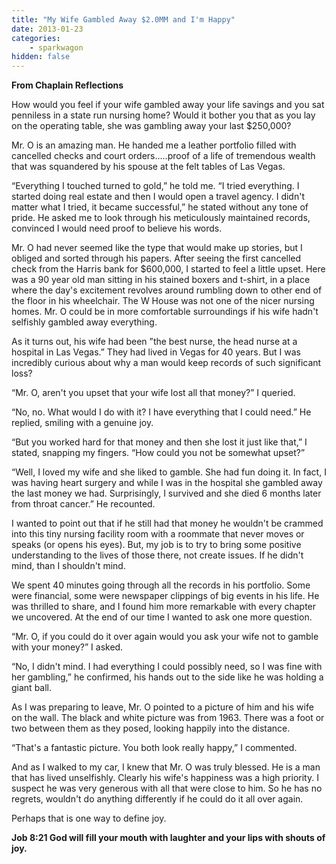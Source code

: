 ```yaml
---
title: "My Wife Gambled Away $2.0MM and I'm Happy"
date: 2013-01-23
categories:
    - sparkwagon
hidden: false
---
```


**From Chaplain Reflections**

How would you feel if your wife gambled away your life savings and you sat
penniless in a state run nursing home? Would it bother you that as you lay on
the operating table, she was gambling away your last $250,000?

Mr. O is an amazing man. He handed me a leather portfolio filled with cancelled
checks and court orders…..proof of a life of tremendous wealth that was
squandered by his spouse at the felt tables of Las Vegas.

“Everything I touched turned to gold,” he told me. “I tried everything. I
started doing real estate and then I would open a travel agency. I didn't matter
what I tried, it became successful,” he stated without any tone of pride. He
asked me to look through his meticulously maintained records, convinced I would
need proof to believe his words.

Mr. O had never seemed like the type that would make up stories, but I obliged
and sorted through his papers. After seeing the first cancelled check from the
Harris bank for $600,000, I started to feel a little upset. Here was a 90 year
old man sitting in his stained boxers and t-shirt, in a place where the day's
excitement revolves around rumbling down to other end of the floor in his
wheelchair. The W House was not one of the nicer nursing homes. Mr. O could be
in more comfortable surroundings if his wife hadn't selfishly gambled away
everything.

As it turns out, his wife had been ”the best nurse, the head nurse at a hospital
in Las Vegas.” They had lived in Vegas for 40 years. But I was incredibly
curious about why a man would keep records of such significant loss?

“Mr. O, aren't you upset that your wife lost all that money?” I queried.

“No, no. What would I do with it? I have everything that I could need.” He
replied, smiling with a genuine joy.

“But you worked hard for that money and then she lost it just like that,” I
stated, snapping my fingers. “How could you not be somewhat upset?”

“Well, I loved my wife and she liked to gamble. She had fun doing it. In fact, I
was having heart surgery and while I was in the hospital she gambled away the
last money we had. Surprisingly, I survived and she died 6 months later from
throat cancer.” He recounted.

I wanted to point out that if he still had that money he wouldn't be crammed
into this tiny nursing facility room with a roommate that never moves or speaks
(or opens his eyes). But, my job is to try to bring some positive understanding
to the lives of those there, not create issues. If he didn't mind, than I
shouldn't mind.

We spent 40 minutes going through all the records in his portfolio. Some were
financial, some were newspaper clippings of big events in his life. He was
thrilled to share, and I found him more remarkable with every chapter we
uncovered. At the end of our time I wanted to ask one more question.

“Mr. O, if you could do it over again would you ask your wife not to gamble with
your money?” I asked.

“No, I didn't mind. I had everything I could possibly need, so I was fine with
her gambling,” he confirmed, his hands out to the side like he was holding a
giant ball.

As I was preparing to leave, Mr. O pointed to a picture of him and his wife on
the wall. The black and white picture was from 1963. There was a foot or two
between them as they posed, looking happily into the distance.

“That's a fantastic picture. You both look really happy,” I commented.

And as I walked to my car, I knew that Mr. O was truly blessed. He is a man that
has lived unselfishly. Clearly his wife's happiness was a high priority. I
suspect he was very generous with all that were close to him. So he has no
regrets, wouldn't do anything differently if he could do it all over again.

Perhaps that is one way to define joy.

**Job 8:21 God will fill your mouth with laughter and your lips with shouts of
joy.**
